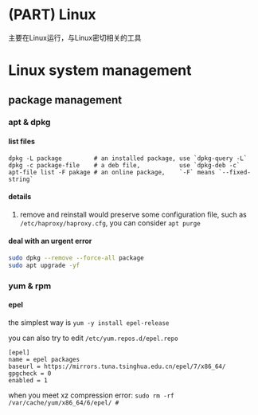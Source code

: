 # (PART) Linux {-}

主要在Linux运行，与Linux密切相关的工具

# Linux system management



## package management

### apt & dpkg

#### list files

```
dpkg -L package         # an installed package, use `dpkg-query -L`
dpkg -c package-file    # a deb file,           use `dpkg-deb -c`
apt-file list -F pakage # an online package,    `-F` means `--fixed-string`
```

#### details


1. remove and reinstall would preserve some configuration file, such as `/etc/haproxy/haproxy.cfg`, you can consider `apt purge`

#### deal with an urgent error

```bash
sudo dpkg --remove --force-all package
sudo apt upgrade -yf
```

### yum & rpm 

#### epel

the simplest way is `yum -y install epel-release`

you can also try to edit `/etc/yum.repos.d/epel.repo`

```
[epel]
name = epel packages
baseurl = https://mirrors.tuna.tsinghua.edu.cn/epel/7/x86_64/
gpgcheck = 0
enabled = 1
```

when you meet xz compression error: `sudo rm -rf /var/cache/yum/x86_64/6/epel/ # `

